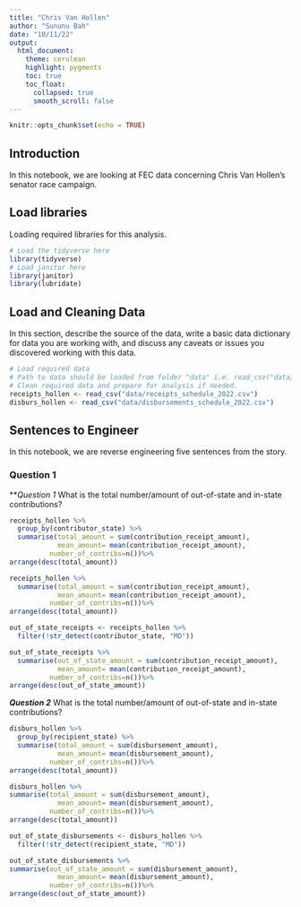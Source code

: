 ```yaml
---
title: "Chris Van Hollen"
author: "Sununu Bah"
date: "10/11/22"
output:
  html_document:
    theme: cerulean
    highlight: pygments
    toc: true
    toc_float:
      collapsed: true
      smooth_scroll: false
---
```


```r
knitr::opts_chunk$set(echo = TRUE)
```

## Introduction 

In this notebook, we are looking at FEC data concerning Chris Van Hollen's senator race campaign.

## Load libraries

Loading required libraries for this analysis.

```r
# Load the tidyverse here
library(tidyverse)
# Load janitor here
library(janitor)
library(lubridate)
```

## Load and Cleaning Data

In this section, describe the source of the data, write a basic data dictionary for data you are working with, and discuss any caveats or issues you discovered working with this data. 

```r
# Load required data
# Path to data should be loaded from folder "data" i.e. read_csv("data/name_of_data.csv")
# Clean required data and prepare for analysis if needed. 
receipts_hollen <- read_csv("data/receipts_schedule_2022.csv")
disburs_hollen <- read_csv("data/disbursements_schedule_2022.csv")
```

## Sentences to Engineer
In this notebook, we are reverse engineering five sentences from the story.

### Question 1

***Question 1*
What is the total number/amount of out-of-state and in-state contributions?
```r
receipts_hollen %>% 
  group_by(contributor_state) %>%
  summarise(total_amount = sum(contribution_receipt_amount),
            mean_amount= mean(contribution_receipt_amount),
          number_of_contribs=n())%>%
arrange(desc(total_amount))
```
```r
receipts_hollen %>% 
  summarise(total_amount = sum(contribution_receipt_amount),
            mean_amount= mean(contribution_receipt_amount),
          number_of_contribs=n())%>%
arrange(desc(total_amount))
```

```r
out_of_state_receipts <- receipts_hollen %>% 
  filter(!str_detect(contributor_state, "MD"))
```

```r
out_of_state_receipts %>% 
  summarise(out_of_state_amount = sum(contribution_receipt_amount),
            mean_amount= mean(contribution_receipt_amount),
          number_of_contribs=n())%>%
arrange(desc(out_of_state_amount))
```



***Question 2*** What is the total number/amount of out-of-state and in-state contributions?
```r
disburs_hollen %>% 
  group_by(recipient_state) %>%
  summarise(total_amount = sum(disbursement_amount),
            mean_amount= mean(disbursement_amount),
          number_of_contribs=n())%>%
arrange(desc(total_amount))

```
```r
disburs_hollen %>% 
summarise(total_amount = sum(disbursement_amount),
            mean_amount= mean(disbursement_amount),
          number_of_contribs=n())%>%
arrange(desc(total_amount))
```

```r
out_of_state_disbursements <- disburs_hollen %>% 
  filter(!str_detect(recipient_state, "MD"))
```

```r
out_of_state_disbursements %>% 
summarise(out_of_state_amount = sum(disbursement_amount),
            mean_amount= mean(disbursement_amount),
          number_of_contribs=n())%>%
arrange(desc(out_of_state_amount))
```








